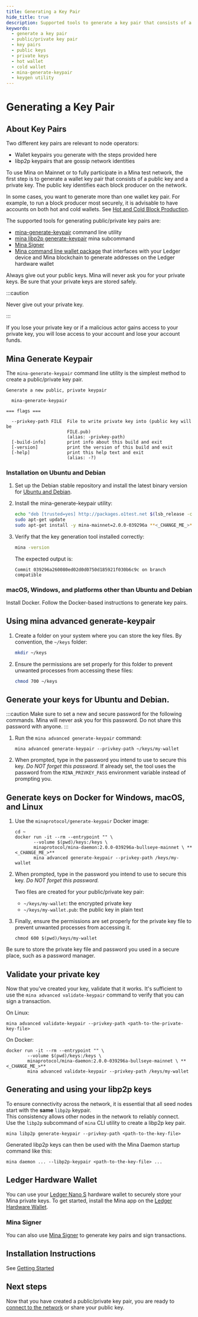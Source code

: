 ```yaml
---
title: Generating a Key Pair
hide_title: true
description: Supported tools to generate a key pair that consists of a public key and a private key.
keywords:
  - generate a key pair
  - public/private key pair
  - key pairs
  - public keys
  - private keys
  - hot wallet
  - cold wallet
  - mina-generate-keypair
  - keygen utility
---
```


# Generating a Key Pair

## About Key Pairs

Two different key pairs are relevant to node operators:

- Wallet keypairs you generate with the steps provided here
- libp2p keypairs that are gossip network identities

To use Mina on Mainnet or to fully participate in a Mina test network, the first step is to generate a wallet key pair that consists of a public key and a private key. The public key identifies each block producer on the network.

In some cases, you want to generate more than one wallet key pair. For example, to run a block producer most securely, it is advisable to have accounts on both hot and cold wallets. See [Hot and Cold Block Production](/node-operators/block-producer-node/hot-cold-block-production).

The supported tools for generating public/private key pairs are:

- [mina-generate-keypair](#mina-generate-keypair) command line utility
- [mina libp2p generate-keypair](#generating-and-using-your-libp2p-keys) mina subcommand
- [Mina Signer](/node-operators/mina-signer)
- [Mina command line wallet package](https://github.com/jspada/ledger-app-mina/blob/v1.0.0-beta.2/README.md#command-line-wallet) that interfaces with your Ledger device and Mina blockchain to generate addresses on the Ledger hardware wallet

Always give out your public keys. Mina will never ask you for your private keys. Be sure that your private keys are stored safely.


:::caution

Never give out your private key.

:::

If you lose your private key or if a malicious actor gains access to your private key, you will lose access to your account and lose your account funds.

## Mina Generate Keypair

The `mina-generate-keypair` command line utility is the simplest method to create a public/private key pair.

```
Generate a new public, private keypair

  mina-generate-keypair

=== flags ===

  --privkey-path FILE  File to write private key into (public key will be
                       FILE.pub)
                       (alias: -privkey-path)
  [-build-info]        print info about this build and exit
  [-version]           print the version of this build and exit
  [-help]              print this help text and exit
                       (alias: -?)
```

### Installation on Ubuntu and Debian

1. Set up the Debian stable repository and install the latest binary version for [Ubuntu and Debian](/node-operators/block-producer-node/getting-started#ubuntu-and-debian).

1. Install the mina-generate-keypair utility:

    ```sh
    echo "deb [trusted=yes] http://packages.o1test.net $(lsb_release -cs) stable" | sudo tee /etc/apt/sources.list.d/mina.list
    sudo apt-get update
    sudo apt-get install -y mina-mainnet=2.0.0-039296a **<_CHANGE_ME_>**
    ```

1. Verify that the key generation tool installed correctly:

    ```sh
    mina -version
    ```

    The expected output is:

    ```
    Commit 039296a260080ed02d0d0750d185921f030b6c9c on branch compatible
    ```

### macOS, Windows, and platforms other than Ubuntu and Debian

Install Docker. Follow the Docker-based instructions to generate key pairs.

## Using mina advanced generate-keypair

1. Create a folder on your system where you can store the key files. By convention, the `~/keys` folder:

    ```sh
    mkdir ~/keys
    ```

1. Ensure the permissions are set properly for this folder to prevent unwanted processes from accessing these files:

    ```sh
    chmod 700 ~/keys
    ```

## Generate your keys for Ubuntu and Debian.

:::caution
Make sure to set a new and secure password for the following commands. Mina will never ask you for this password. Do not share this password with anyone.
:::

1. Run the `mina advanced generate-keypair` command:

    ```
    mina advanced generate-keypair --privkey-path ~/keys/my-wallet
    ```

1. When prompted, type in the password you intend to use to secure this key. <em>Do NOT forget this password.</em> If already set, the tool uses the password from the `MINA_PRIVKEY_PASS` environment variable instead of prompting you.

## Generate keys on Docker for Windows, macOS, and Linux

1. Use the `minaprotocol/generate-keypair` Docker image:

    ```
    cd ~
    docker run -it --rm --entrypoint "" \
           --volume $(pwd)/keys:/keys \
           minaprotocol/mina-daemon:2.0.0-039296a-bullseye-mainnet \ **<_CHANGE_ME_>**
           mina advanced generate-keypair --privkey-path /keys/my-wallet
    ```

1. When prompted, type in the password you intend to use to secure this key. <em>Do NOT forget this password.</em>

    Two files are created for your public/private key pair:

    - `~/keys/my-wallet`: the encrypted private key
    - `~/keys/my-wallet.pub`: the public key in plain text

1. Finally, ensure the permissions are set properly for the private key file to prevent unwanted processes from accessing it.

    ```
    chmod 600 $(pwd)/keys/my-wallet
    ```

Be sure to store the private key file and password you used in a secure place, such as a password manager.

## Validate your private key

Now that you've created your key, validate that it works. It's sufficient to use the `mina advanced validate-keypair` command to verify that you can sign a transaction.

On Linux:

```
mina advanced validate-keypair --privkey-path <path-to-the-private-key-file>
```

On Docker:

```
docker run -it --rm --entrypoint "" \
        --volume $(pwd)/keys:/keys \
        minaprotocol/mina-daemon:2.0.0-039296a-bullseye-mainnet \ **<_CHANGE_ME_>**
        mina advanced validate-keypair --privkey-path /keys/my-wallet
```

## Generating and using your libp2p keys

To ensure connectivity across the network, it is essential that all seed nodes start with the **same** `libp2p` keypair.  
This consistency allows other nodes in the network to reliably connect.  
Use the `libp2p` subcommand of `mina` CLI utility to create a libp2p key pair.

```
mina libp2p generate-keypair --privkey-path <path-to-the-key-file>
```

Generated libp2p keys can then be used with the Mina Daemon startup command like this:

```
mina daemon ... --libp2p-keypair <path-to-the-key-file> ...
```

## Ledger Hardware Wallet

You can use your [Ledger Nano S](https://www.ledger.com/) hardware wallet to securely store your Mina private keys. To get started, install the Mina app on the [Ledger Hardware Wallet](/using-mina/ledger-hardware-wallet).

### Mina Signer

You can also use [Mina Signer](/node-operators/mina-signer) to generate key pairs and sign transactions.

## Installation Instructions

See [Getting Started](./block-producer-node/getting-started)

## Next steps

Now that you have created a public/private key pair, you are ready to [connect to the network](./block-producer-node/connecting-to-the-network) or share your public key.
